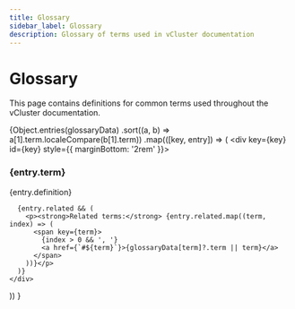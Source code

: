 ```yaml
---
title: Glossary
sidebar_label: Glossary
description: Glossary of terms used in vCluster documentation
---
```



# Glossary

This page contains definitions for common terms used throughout the vCluster documentation.

{Object.entries(glossaryData)
  .sort((a, b) => a[1].term.localeCompare(b[1].term))
  .map(([key, entry]) => (
    <div key={key} id={key} style={{ marginBottom: '2rem' }}>
      <h3>{entry.term}</h3>
      <p>{entry.definition}</p>
      
      {entry.related && (
        <p><strong>Related terms:</strong> {entry.related.map((term, index) => (
          <span key={term}>
            {index > 0 && ', '}
            <a href={`#${term}`}>{glossaryData[term]?.term || term}</a>
          </span>
        ))}</p>
      )}
    </div>
  ))
}
